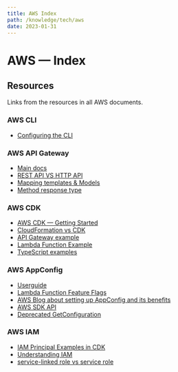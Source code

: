 ```yaml
---
title: AWS Index
path: /knowledge/tech/aws
date: 2023-01-31
---
```



<Layout title={props.pageContext.frontmatter.title} location={props.path}>
<MarkdownWrapper>

# AWS — Index

## Resources

Links from the resources in all AWS documents.

### AWS CLI

- [Configuring the CLI](https://docs.aws.amazon.com/cli/latest/userguide/cli-configure-quickstart.html#cli-configure-quickstart-creds)

### AWS API Gateway

- [Main docs](https://docs.aws.amazon.com/apigateway/latest/developerguide/welcome.html)
- [REST API VS HTTP API](https://docs.aws.amazon.com/apigateway/latest/developerguide/http-api-vs-rest.html)
- [Mapping templates & Models](https://docs.aws.amazon.com/apigateway/latest/developerguide/models-mappings.html#models-mappings-mappings)
- [Method response type](https://www.any-api.com/amazonaws_com/apigateway/docs/Definitions/MethodResponse)

### AWS CDK

- [AWS CDK — Getting Started](https://docs.aws.amazon.com/cdk/v2/guide/getting_started.html#getting_started_concepts)
- [CloudFormation vs CDK](https://www.tinystacks.com/blog-post/aws-cdk-vs-cloudformation/)
- [API Gateway example](https://bobbyhadz.com/blog/aws-cdk-http-api-apigateway-v2-example)
- [Lambda Function Example](https://bobbyhadz.com/blog/aws-cdk-typescript-lambda)
- [TypeScript examples](https://github.com/aws-samples/aws-cdk-examples/tree/master/typescript)

### AWS AppConfig

- [Userguide](https://docs.aws.amazon.com/appconfig/latest/userguide/what-is-appconfig.html)
- [Lambda Function Feature Flags](https://www.youtube.com/watch?v=sq2HcRMLaLU)
- [AWS Blog about setting up AppConfig and its benefits](https://aws.amazon.com/blogs/aws/safe-deployment-of-application-configuration-settings-with-aws-appconfig/)
- [AWS SDK API](https://docs.aws.amazon.com/AWSJavaScriptSDK/v3/latest/clients/client-appconfigdata/index.html)
- [Deprecated GetConfiguration](https://docs.aws.amazon.com/appconfig/2019-10-09/APIReference/API_GetConfiguration.html)

### AWS IAM

- [IAM Principal Examples in CDK](https://bobbyhadz.com/blog/aws-cdk-iam-principal#service-principal-example-in-aws-cdk)
- [Understanding IAM](https://docs.aws.amazon.com/IAM/latest/UserGuide/intro-structure.html)
- [service-linked role vs service role](https://docs.amazonaws.cn/en_us/IAM/latest/UserGuide/using-service-linked-roles.html)

</MarkdownWrapper>
</Layout>
